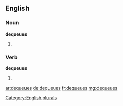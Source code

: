 ==English==

===Noun===
'''dequeues'''

# {{plural of |[[dequeue]]}}

===Verb===
'''dequeues'''

# {{third-person singular of|dequeue}}

[[Category:English plurals]]

[[ar:dequeues]]
[[de:dequeues]]
[[fr:dequeues]]
[[mg:dequeues]]